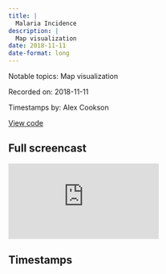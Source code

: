 ```yaml
---
title: |
  Malaria Incidence
description: |
  Map visualization
date: 2018-11-11
date-format: long
---
```


Notable topics: Map visualization

Recorded on: 2018-11-11

Timestamps by: Alex Cookson

[View code](https://github.com/dgrtwo/data-screencasts/blob/master/malaria.Rmd)

## Full screencast

<iframe class="video" src="https://www.youtube.com/embed/5_6O2oDy5Jk" title="YouTube video player" frameborder="0" allow="accelerometer; autoplay; clipboard-write; encrypted-media; gyroscope; picture-in-picture" allowfullscreen></iframe>

## Timestamps

<script id="timestamps" type="application-json">[{"timestamp_with_hours":"0:2:45","description":"Importing data using the malariaAtlas package","packages":"malariaAtlas","timestamp_sec":165},{"timestamp_with_hours":"0:14:10","description":"Using geom_line function to visualize malaria prevalence over time","functions":"geom_line","timestamp_sec":850},{"timestamp_with_hours":"0:15:10","description":"Quick map visualization using longitude and latitude coordinates and the geom_point function","functions":"geom_point","timestamp_sec":910},{"timestamp_with_hours":"0:18:40","description":"Using borders function to add Kenyan country borders to map","functions":"borders","timestamp_sec":1120},{"timestamp_with_hours":"0:19:50","description":"Using scale_colour_gradient2 function to change the colour scale of points on the map","functions":"scale_colour_gradient2","timestamp_sec":1190},{"timestamp_with_hours":"0:20:40","description":"Using arrange function to ensure that certain points on a map appear in front of/behind other points","functions":"arrange","timestamp_sec":1240},{"timestamp_with_hours":"0:21:50","description":"Aggregating data into decades using the truncated division operator %/%","functions":"%/%","timestamp_sec":1310},{"timestamp_with_hours":"0:24:45","description":"Starting to look at aggregated malaria data (instead of country-specific data)","timestamp_sec":1485},{"timestamp_with_hours":"0:26:50","description":"Using sample and unique functions to randomly select a few countries, which are then graphed","functions":"sample | unique","timestamp_sec":1610},{"timestamp_with_hours":"0:28:30","description":"Using last function to select the most recent observation from a set of arranged data","functions":"last","timestamp_sec":1710},{"timestamp_with_hours":"0:32:55","description":"Creating a Bland-Altman plot to explore relationship between current incidence and change in incidence in past 15 years","timestamp_sec":1975},{"timestamp_with_hours":"0:35:45","description":"Using anti_join function to find which countries are not in the malaria dataset","functions":"anti_join","timestamp_sec":2145},{"timestamp_with_hours":"0:36:40","description":"Using the iso3166 dataset set in the maps package to match three-letter country code (i.e., the ISO 3166 code) with country names","packages":"maps","timestamp_sec":2200},{"timestamp_with_hours":"0:38:30","description":"Creating a world map using geom_polygon function (and eventually theme_void and coord_map functions)","functions":"geom_polygon | theme_void | coord_map","timestamp_sec":2310},{"timestamp_with_hours":"0:39:00","description":"Getting rid of Antarctica from world map","timestamp_sec":2340},{"timestamp_with_hours":"0:42:35","description":"Using facet_wrap function to create small multiples of world map for different time periods","functions":"facet_wrap","timestamp_sec":2555},{"timestamp_with_hours":"0:47:30","description":"Starting to create an animated map of malaria deaths (actual code writing starts at 57:45)","timestamp_sec":2850},{"timestamp_with_hours":"0:51:25","description":"Starting with a single year after working through some bugs","timestamp_sec":3085},{"timestamp_with_hours":"0:52:10","description":"Using regex_inner_join function from the fuzzyjoin package to join map datasets because one of them has values in regular expressions","functions":"regex_inner_join","packages":"fuzzyjoin","timestamp_sec":3130},{"timestamp_with_hours":"0:55:15","description":"As alternative to fuzzyjoin package in above step, using str_remove function to get rid of unwanted regex","functions":"str_remove","timestamp_sec":3315},{"timestamp_with_hours":"0:57:45","description":"Starting to turn static map into an animation using gganimate package","packages":"gganimate","timestamp_sec":3465},{"timestamp_with_hours":"1:02:00","description":"The actual animated map","timestamp_sec":3720},{"timestamp_with_hours":"1:02:35","description":"Using countrycode package to filter down to countries in a specific continent (Africa, in this case)","functions":"countrycode","packages":"countrycode","timestamp_sec":3755},{"timestamp_with_hours":"1:03:55","description":"Summary of screencast","timestamp_sec":3835}]</script>
